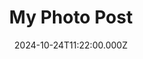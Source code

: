 ---
title: My Photo Post
heroImage: /images/1.jpg
description: My Photo Post
pubDate: 2024-10-24T11:22:00.000Z
date: 2024-10-24T11:22:00.000Z
category: photo
gallery:
  - url: /images/1.jpg
    caption: First photo
    alt: Description of first photo
    exif:
      dateTaken: 2016:10:02 08:02:26
      camera: iPhone 6
      lens: iPhone 6 back camera 4.15mm f/2.2
      focalLength: 4.2 mm
      aperture: "2.2"
      shutterSpeed: 1/640
      iso: 32
heroExif:
  dateTaken: 2016:10:02 08:02:26
  camera: iPhone 6
  lens: iPhone 6 back camera 4.15mm f/2.2
  focalLength: 4.2 mm
  aperture: "2.2"
  shutterSpeed: 1/640
  iso: 32
---